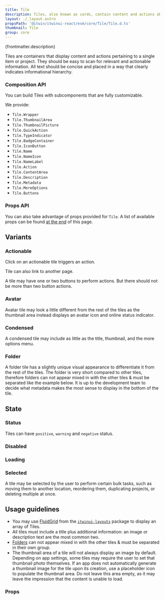 ```yaml
---
title: Tile
description: Tiles, also known as cards, contain content and actions about a single subject.
layout: ./_layout.astro
propsPath: '@itwin/itwinui-react/esm/core/Tile/Tile.d.ts'
thumbnail: Tile
group: core
---
```



<p>{frontmatter.description}</p>

<LiveExample src='Tile.main.tsx'>
  <AllExamples.TileMainExample client:load />
</LiveExample>

Tiles are containers that display content and actions pertaining to a single item or project. They should be easy to scan for relevant and actionable information. All text should be concise and placed in a way that clearly indicates informational hierarchy.

### Composition API

You can build Tiles with subcomponents that are fully customizable.

We provide:

- `Tile.Wrapper`
- `Tile.ThumbnailArea`
- `Tile.ThumbnailPicture`
- `Tile.QuickAction`
- `Tile.TypeIndicator`
- `Tile.BadgeContainer`
- `Tile.IconButton`
- `Tile.Name`
- `Tile.NameIcon`
- `Tile.NameLabel`
- `Tile.Action`
- `Tile.ContentArea`
- `Tile.Description`
- `Tile.Metadata`
- `Tile.MoreOptions`
- `Tile.Buttons`

<LiveExample src='Tile.composition.tsx'>
  <AllExamples.TileCompositionExample client:load />
</LiveExample>

### Props API

You can also take advantage of props provided for `Tile`. A list of available props can be found [at the end](#props) of this page.

<LiveExample src='Tile.props.tsx'>
  <AllExamples.TilePropsExample client:load />
</LiveExample>

## Variants

### Actionable

Click on an actionable tile triggers an action.

<LiveExample src='Tile.actionable.tsx'>
  <AllExamples.TileActionableExample client:load />
</LiveExample>

Tile can also link to another page.

<LiveExample src='Tile.anchorlink.tsx'>
  <AllExamples.TileAnchorLinkExample client:load style={{ padding: 50 }} />
</LiveExample>

A tile may have one or two buttons to perform actions. But there should not be more than two button actions.

<LiveExample src='Tile.quickactions.tsx'>
  <AllExamples.TileQuickActionsExample client:load />
</LiveExample>

### Avatar

Avatar tile may look a little different from the rest of the tiles as the thumbnail area instead displays an avatar icon and online status indicator.

<LiveExample src='Tile.avatar.tsx'>
  <AllExamples.TileAvatarExample client:load />
</LiveExample>

### Condensed

A condensed tile may include as little as the title, thumbnail, and the more options menu.

<LiveExample src='Tile.condensed.tsx'>
  <AllExamples.TileCondensedExample client:load />
</LiveExample>

### Folder

A folder tile has a slightly unique visual appearance to differentiate it from the rest of the tiles. The folder is very short compared to other tiles, therefore folders can not appear mixed in with the other tiles & must be separated like the example below. It is up to the development team to decide what metadata makes the most sense to display in the bottom of the tile.

<LiveExample src='Tile.folder.tsx'>
  <AllExamples.TileFolderExample client:load />
</LiveExample>

## State

### Status

Tiles can have `positive`, `warning` and `negative` status.

<LiveExample src='Tile.status.tsx'>
  <AllExamples.TileStatusExample client:load />
</LiveExample>

### Disabled

<LiveExample src='Tile.disabled.tsx'>
  <AllExamples.TileDisabledExample client:load />
</LiveExample>

### Loading

<LiveExample src='Tile.loading.tsx'>
  <AllExamples.TileLoadingExample client:load />
</LiveExample>

### Selected

A tile may be selected by the user to perform certain bulk tasks, such as moving them to another location, reordering them, duplicating projects, or deleting multiple at once.

<LiveExample src='Tile.selected.tsx'>
  <AllExamples.TileSelectedExample client:load />
</LiveExample>

## Usage guidelines

- You may use [FluidGrid](https://itwin.github.io/iTwinUI-layouts/#/fluid-grid) from the [`itwinui-layouts`](https://github.com/iTwin/iTwinUI-layouts) package to display an array of Tiles.
- All tiles must include a title plus additional information: an image or description text are the most common two.
- [Folders](#folder) can not appear mixed in with the other tiles & must be separated in their own group.
- The thumbnail area of a tile will not always display an image by default. Depending on app settings, some tiles may require the user to set that thumbnail photo themselves. If an app does not automatically generate a thumbnail image for the tile upon its creation, use a placeholder icon to populate the thumbnail area. Do not leave this area empty, as it may leave the impression that the content is unable to load.

### Props

<PropsTable path={frontmatter.propsPath} />
